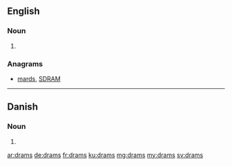 ==English==

===Noun===
{{head|en}}

# {{plural of|dram}}

===Anagrams===
* [[mards#English|mards]], [[SDRAM#English|SDRAM]]

----

==Danish==

===Noun===
{{head|da|noun form|g=c}}

# {{form of|genitive singular indefinite|dram|lang=da}}

[[ar:drams]]
[[de:drams]]
[[fr:drams]]
[[ku:drams]]
[[mg:drams]]
[[my:drams]]
[[sv:drams]]